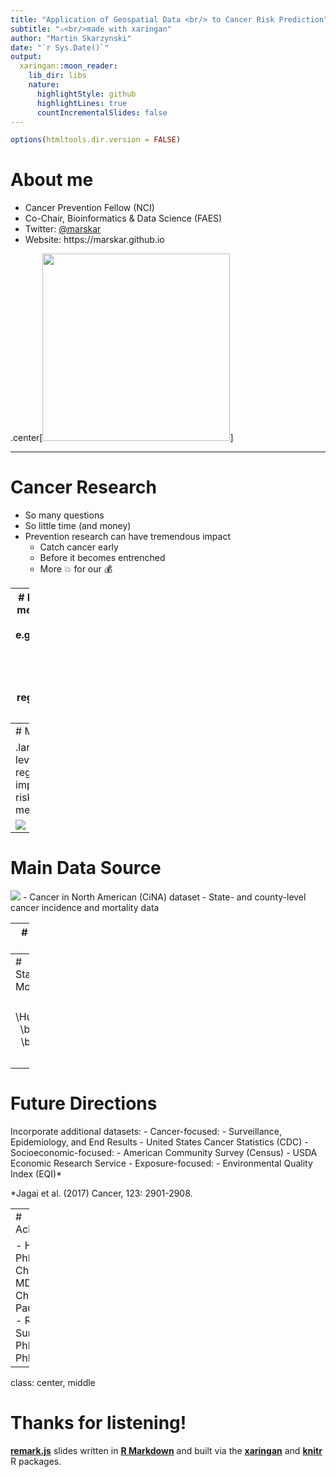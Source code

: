 ```yaml
---
title: "Application of Geospatial Data <br/> to Cancer Risk Prediction"
subtitle: "⚔<br/>made with xaringan"
author: "Martin Skarzynski"
date: "`r Sys.Date()`"
output:
  xaringan::moon_reader:
    lib_dir: libs
    nature:
      highlightStyle: github
      highlightLines: true
      countIncrementalSlides: false
---
```


<style type="text/css">
.remark-slide-content {
    font-size: 28px;
    padding: 1em 4em 1em 4em;
}
.large { font-size: 130% }
.remark-slide-number {
  display: none;
}
</style>


```r
options(htmltools.dir.version = FALSE)
```
# About me

- Cancer Prevention Fellow (NCI)
- Co-Chair, Bioinformatics & Data Science (FAES)
- Twitter: [@marskar](https://twitter.com/marskar)
- Website: https://marskar.github.io

.center[<img src='https://pbs.twimg.com/profile_images/1031975007214346245/vp0tsDy5_400x400.jpg' width='300px'></img>]

---

# Cancer Research
- So many questions
- So little time (and money)
- Prevention research can have tremendous impact
    - Catch cancer early
    - Before it becomes entrenched
    - More 💥 for our 💰


---
# Data Collection methods
- Active
    - e.g. Observational Studies
    - Expensive
- Passive
    - e.g. Cancer registry
    - More 💥 for our 💰

Common challenges:
- Data access
- Combining data from various sources
- Integrating data into risk predition models

---
# Main question

.large[How can we leverage cancer registry data to improve cancer risk prediction methods?]

![](https://20tqtx36s1la18rvn82wcmpn-wpengine.netdna-ssl.com/wp-content/uploads/2018/04/vpr-2.png)


---
# Main Data Source

![](https://20tqtx36s1la18rvn82wcmpn-wpengine.netdna-ssl.com/wp-content/uploads/2016/10/naaccr-logo-1.png)
- Cancer in North American (CiNA) dataset
- State- and county-level cancer incidence and mortality data


---
# Money slide

Map of the US with distribution of cancer risk.
![](https://mgimond.github.io/ES218/Week12a_files/figure-html/unnamed-chunk-32-1.png)

---
# Statistical Model
$$ \HugeHuge \beta_0 + \beta_1 x $$

---
# Future Directions

Incorporate additional datasets:
- Cancer-focused:
    - Surveillance, Epidemiology, and End Results
    - United States Cancer Statistics (CDC)
- Socioeconomic-focused:
    - American Community Survey (Census)
    - USDA Economic Research Service
- Exposure-focused:
    - Environmental Quality Index (EQI)*

*Jagai et al. (2017) Cancer, 123: 2901-2908.

---
# Acknowledgement

- Hormuzd Katki, PhD (preceptor)
- Christine Berg, MD
- Anil Chaturvedi, PhD
- Paul Pinsky, PhD
- Ronald M. Summers, MD, PhD
- Li Cheung, PhD

---

class: center, middle

# Thanks for listening!

[**remark.js**](https://remarkjs.com) slides written in [**R Markdown**](https://rmarkdown.rstudio.com) and built via the [**xaringan**](https://github.com/yihui/xaringan) and [**knitr**](http://yihui.name/knitr) R packages.
